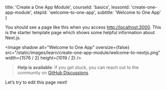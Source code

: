 
  title: 'Create a One App Module',
  courseId: 'basics',
  lessonId: 'create-one-app-module',
  stepId: 'welcome-to-one-app',
  subtitle: 'Welcome to One App'
}

You should see a page like this when you access [http://localhost:3000](http://localhost:3000). This is the starter template page which shows some helpful information about Next.js.

<Image
  shadow
  alt="Welcome to One App"
  oversize={false}
  src="/static/images/learn/create-one-app-module/welcome-to-nextjs.png"
  width={1576 / 2}
  height={1019 / 2}
/>

> **Help is available**: If you get stuck, you can reach out to the community on [GitHub Discussions](https://github.com/vercel/next.js/discussions).

Let’s try to edit this page next!


